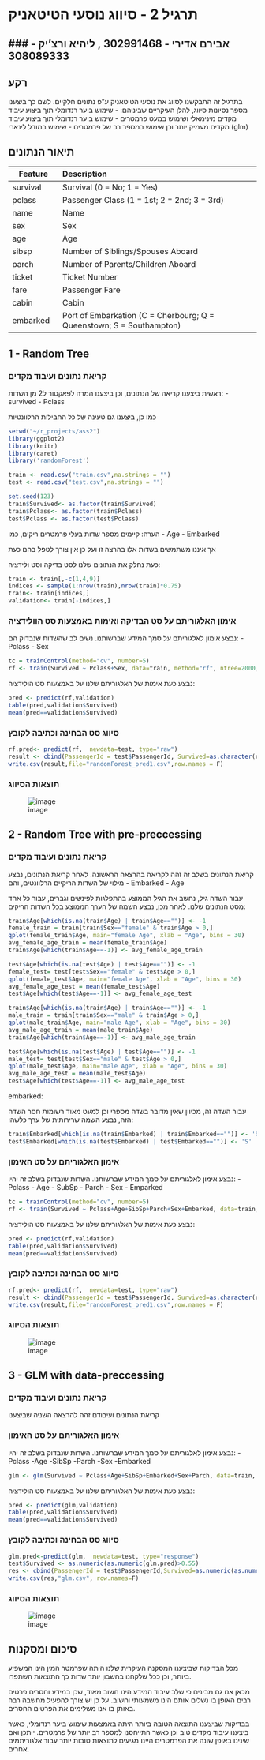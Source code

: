 # תרגיל 2 - סיווג נוסעי הטיטאניק #
### אבירם אדירי - 302991468 , ליהיא ורצ'יק - 308089333
---

## רקע ##
בתרגיל זה התבקשנו לסווג את נוסעי הטיטאניק ע"פ נתונים חלקיים.
לשם כך ביצענו מספר נסיונות סיווג, להלן העיקריים שביניהם:
- שימוש ביער רנדומלי תוך ביצוע עיבוד מקדים מינימאלי ושימוש במעט פרמטרים
- שימוש ביער רנדומלי תוך ביצוע עיבוד מקדים מעמיק יותר וכן שימוש במספר רב של פרמטרים
- שימוש במודל לינארי (glm)

## תיאור הנתונים ##

|Feature |  Description|
|-------------|:------------------------------------------------|
|survival |  Survival (0 = No; 1 = Yes)|
|pclass |  Passenger Class (1 = 1st; 2 = 2nd; 3 = 3rd)|
|name  |  Name|
|sex |   Sex|
|age |  Age|
|sibsp  |   Number of Siblings/Spouses Aboard|
|parch  |   Number of Parents/Children Aboard|
|ticket |   Ticket Number|
|fare  |   Passenger Fare|
|cabin  |   Cabin|
|embarked |   Port of Embarkation (C = Cherbourg; Q = Queenstown; S = Southampton)|

## 1 - Random Tree ##
### קריאת נתונים ועיבוד מקדים ###
ראשית ביצענו קריאה של הנתונים, וכן ביצענו המרה לפאקטור ל2 מן השדות:
- survived
- Pclass

כמו כן, ביצענו גם טעינה של כל החבילות הרלוונטיות

```r
setwd("~/r_projects/ass2")
library(ggplot2)
library(knitr)
library(caret)
library('randomForest')

train <- read.csv("train.csv",na.strings = "")
test <- read.csv("test.csv",na.strings = "")

set.seed(123)
train$Survived<- as.factor(train$Survived)
train$Pclass<- as.factor(train$Pclass)
test$Pclass <- as.factor(test$Pclass)
```
הערה: קיימים מספר שדות בעלי פרמטרים ריקים, כמו 
- Age
- Embarked

אך איננו משתמשים בשדות אלו בהרצה זו ועל כן אין צורך לטפל בהם כעת

כעת נחלק את הנתונים שלנו לסט בדיקה וסט ולידציה:

```r
train <- train[,-c(1,4,9)]
indices <- sample(1:nrow(train),nrow(train)*0.75)
train<- train[indices,]
validation<- train[-indices,]
```

### אימון האלגוריתם על סט הבדיקה ואימות באמצעות סט הוולידציה ###
נבצע אימון לאלגוריתם על סמך המידע שברשותנו.
נשים לב שהשדות שנבדוק הם:
- Pclass
- Sex

```r
tc = trainControl(method="cv", number=5)
rf <- train(Survived ~ Pclass+Sex, data=train, method="rf", ntree=2000, trControl=tc, tuneGrid=expand.grid(.mtry=seq(1,7,1)))
```

נבצע כעת אימות של האלגוריתם שלנו על באמצעות סט הולידציה:

```r
pred <- predict(rf,validation)
table(pred,validation$Survived)
mean(pred==validation$Survived)
```

### סיווג סט הבחינה וכתיבה לקובץ ###
```r
rf.pred<- predict(rf,  newdata=test, type="raw")
result <- cbind(PassengerId = test$PassengerId, Survived=as.character(rf.pred))
write.csv(result,file="randomForest_pred1.csv",row.names = F)
```

### תוצאות הסיווג ###
![image](/images/try1.PNG)

## 2 - Random Tree with pre-preccessing ##
### קריאת נתונים ועיבוד מקדים ###
קריאת הנתונים בשלב זה זהה לקריאה בהרצאה הראשונה.
לאחר קריאת הנתונים, נבצע מילוי של השדות הריקיים הרלוונטים, והם 
- Embarked
- Age

עבור השדה גיל, נחשב את הגיל הממוצע בהתפלגות לפינשים וגברים, עבור כל אחד מסט הנתונים שלנו.
לאחר מכן, נבצע השמה של הערך הממוצע בכל השדות הריקים:

```r
train$Age[which(is.na(train$Age) | train$Age=="")] <- -1
female_train = train[train$Sex=="female" & train$Age > 0,] 
qplot(female_train$Age, main="female Age", xlab = "Age", bins = 30)
avg_female_age_train = mean(female_train$Age)
train$Age[which(train$Age==-1)] <- avg_female_age_train

test$Age[which(is.na(test$Age) | test$Age=="")] <- -1
female_test= test[test$Sex=="female" & test$Age > 0,] 
qplot(female_test$Age, main="female Age", xlab = "Age", bins = 30)
avg_female_age_test = mean(female_test$Age)
test$Age[which(test$Age==-1)] <- avg_female_age_test

train$Age[which(is.na(train$Age) | train$Age=="")] <- -1
male_train = train[train$Sex=="male" & train$Age > 0,] 
qplot(male_train$Age, main="male Age", xlab = "Age", bins = 30)
avg_male_age_train = mean(male_train$Age)
train$Age[which(train$Age==-1)] <- avg_male_age_train

test$Age[which(is.na(test$Age) | test$Age=="")] <- -1
male_test= test[test$Sex=="male" & test$Age > 0,] 
qplot(male_test$Age, main="male Age", xlab = "Age", bins = 30)
avg_male_age_test = mean(male_test$Age)
test$Age[which(test$Age==-1)] <- avg_male_age_test
```

embarked:

עבור השדה זה, מכיוון שאין מדובר בשדה מספרי וכן למעט מאוד רשומות חסר השדה הזה, נבצע השמה שרירותית של ערך כלשהו:

```r
train$Embarked[which(is.na(train$Embarked) | train$Embarked=="")] <- 'S'
test$Embarked[which(is.na(test$Embarked) | test$Embarked=="")] <- 'S'
```

### אימון האלגוריתם על סט האימון ###
נבצע אימון לאלגוריתם על סמך המידע שברשותנו.
השדות שנבדוק בשלב זה יהיו:
- Pclass
- Age
- SubSp
- Parch
- Sex
- Emparked

```r
tc = trainControl(method="cv", number=5)
rf <- train(Survived ~ Pclass+Age+SibSp+Parch+Sex+Embarked, data=train, method="rf", ntree=2000, trControl=tc, tuneGrid=expand.grid(.mtry=seq(1,7,1)))
```

נבצע כעת אימות של האלגוריתם שלנו על באמצעות סט הולידציה:

```r
pred <- predict(rf,validation)
table(pred,validation$Survived)
mean(pred==validation$Survived)
```

### סיווג סט הבחינה וכתיבה לקובץ ###
```r
rf.pred<- predict(rf,  newdata=test, type="raw")
result <- cbind(PassengerId = test$PassengerId, Survived=as.character(rf.pred))
write.csv(result,file="randomForest_pred1.csv",row.names = F)
```

### תוצאות הסיווג ###
![image](/images/try2.PNG)

## 3 - GLM with data-preccessing ##
### קריאת נתונים ועיבוד מקדים ###
קריאת הנתונים ועיבודם זהה להרצאה השניה שביצענו

### אימון האלגוריתם על סט האימון ###
נבצע אימון לאלגוריתם על סמך המידע שברשותנו.
השדות שנבדוק בשלב זה יהיו:
-Pclass
-Age
-SibSp
-Parch
-Sex
-Embarked

```r
glm <- glm(Survived ~ Pclass+Age+SibSp+Embarked+Sex+Parch, data=train, family=binomial)
```

נבצע כעת אימות של האלגוריתם שלנו על באמצעות סט הולידציה:

```r
pred <- predict(glm,validation)
table(pred,validation$Survived)
mean(pred==validation$Survived)
```

### סיווג סט הבחינה וכתיבה לקובץ ###
```r
glm.pred<-predict(glm,  newdata=test, type="response")
test$Survived <- as.numeric(as.numeric(glm.pred)>0.55)
res <- cbind(PassengerId = test$PassengerId,Survived=as.numeric(as.numeric(glm.pred)>0.55))
write.csv(res,"glm.csv", row.names=F)
```

### תוצאות הסיווג ###
![image](/images/try3.PNG)

## סיכום ומסקנות ##
מכל הבדיקות שביצענו המסקנה העיקרית שלנו היתה שפרמטר המין הינו המשפיע ביותר, וכן ככל שלקחנו בחשבון יותר שדות כך התוצאות השתפרו.

מכאן אנו גם מבינים כי שלב עיבוד המידע הינו חשוב מאוד, שכן במידע וחסרים פרטים רבים האופן בו נשלים אותם הינו משמעותי וחשוב.
על כן יש צורך להפעיל מחשבה רבה באותן בו אנו משלימים את הפרטים החסרים.

בבדיקות שביצענו התוצאה הטובה ביותר היתה באמצעות שימוש ביער רנדומלי, כאשר ביצענו עיבוד מקדים טוב וכן כאשר התייחסנו למספר רב יותר של פרמטרים.
ייתכן ואם שינינו באופן שונה את הפרמטרים היינו מגיעים לתוצאות טובות יותר עבור אלגוריתמים אחרים.